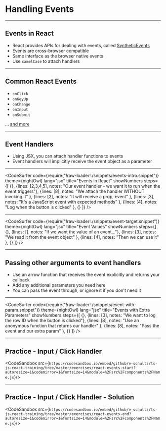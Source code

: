 


# Handling Events

---

## Events in React

- React provides APIs for dealing with events, called [SyntheticEvents](https://reactjs.org/docs/events.html)
- Events are cross-browser compatible
- Same interface as the browser native events
- Use `camelCase` to attach handlers

---

## Common React Events

- `onClick`
- `onKeyUp`
- `onChange`
- `onInput`
- `onSubmit`

... [and more](https://reactjs.org/docs/events.html)

---

## Event Handlers

- Using JSX, you can attach handler functions to events
- Event handlers will implicitly receive the event object as a parameter

---

<CodeSurfer
  code={require("!raw-loader!./snippets/events-intro.snippet")}
  theme={nightOwl}
  lang="jsx"
  title="Events in React"
  showNumbers
  steps={[
    {},
    {lines: [2,3,4,5], notes: "Our event handler - we want it to run when the event triggers"},
    {lines: [8], notes: "We attach the handler WITHOUT invoking it" },
    {lines: [2], notes: "It will receive a prop, event" },
    {lines: [3], notes: "It's a JavaScript event with expected methods" },
    {lines: [4], notes: "Log when the button is clicked" },
    {}
  ]}
/>

---

<CodeSurfer
  code={require("!raw-loader!./snippets/event-target.snippet")}
  theme={nightOwl}
  lang="jsx"
  title="Event Values"
  showNumbers
  steps={[
    {},
    {lines: [], notes: "If we want the value of an event..."},
    {lines: [3], notes: "We read it from the event object" },
    {lines: [4], notes: "Then we can use it" },
    {}
  ]}
/>

---

## Passing other arguments to event handlers

- Use an arrow function that receives the event explicitly and returns your callback
- Add any additional parameters you need here
- You can pass the event through, or ignore it if you don't need it

---

<CodeSurfer
  code={require("!raw-loader!./snippets/event-with-param.snippet")}
  theme={nightOwl}
  lang="jsx"
  title="Events with Extra Parameters"
  showNumbers
  steps={[
    {},
    {lines: [3], notes: "We want to log the row ID when the button is clicked"},
    {lines: [8], notes: "Use an anonymous function that returns our handler" },
    {lines: [8], notes: "Pass the event and our extra param" },
    {}
  ]}
/>

---

## Practice - Input / Click Handler

<CodeSandbox src={`https://codesandbox.io/embed/github/e-schultz/ts-js-react-training/tree/master/exercises/react-events-start?autoresize=1&codemirror=1&fontsize=14&module=%2Fsrc%2Fcomponents%2FName.js`}/>

---

## Practice - Input / Click Handler - Solution

<CodeSandbox src={`https://codesandbox.io/embed/github/e-schultz/ts-js-react-training/tree/master/exercises/react-events-end?autoresize=1&codemirror=1&fontsize=14&module=%2Fsrc%2Fcomponents%2FName.js`}/>
